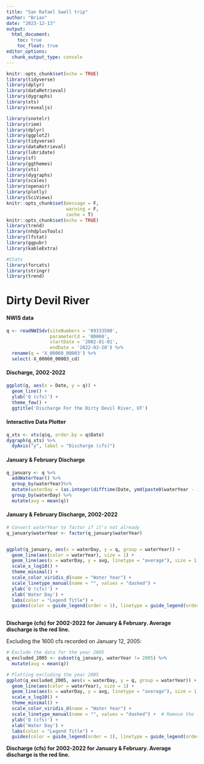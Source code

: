 ```yaml
---
title: "San Rafael Swell trip"
author: "Brian"
date: "2023-12-13"
output:
  html_document:
    toc: true
    toc_float: true
editor_options: 
  chunk_output_type: console
---
```


```r
knitr::opts_chunk$set(echo = TRUE)
library(tidyverse)
library(dplyr)
library(dataRetrieval)
library(dygraphs)
library(xts)
library(revealjs)

library(snotelr)
library(riem)
library(dplyr)
library(ggplot2)
library(tidyverse)
library(dataRetrieval)
library(lubridate)
library(sf)
library(ggthemes)
library(xts)
library(dygraphs)
library(scales)
library(openair)
library(plotly)
library(SciViews)
knitr::opts_chunk$set(message = F, 
                      warning = F,
                      cache = T)
knitr::opts_chunk$set(echo = TRUE)
library(trend)
library(nhdplusTools)
library(lfstat)
library(ggpubr)
library(kableExtra)

#Stats
library(forcats)
library(stringr)
library(trend)
```

# Dirty Devil River

#### NWIS data

```r
q <- readNWISdv(siteNumbers = '09333500',
                parameterCd = '00060',
                startDate = '2002-01-01',
                endDate = '2022-03-20') %>%
  rename(q = 'X_00060_00003') %>% 
  select(-X_00060_00003_cd)
```

####  Discharge, 2002-2022

```r
ggplot(q, aes(x = Date, y = q)) + 
  geom_line() + 
  ylab('Q (cfs)') + 
  theme_few() +
  ggtitle('Discharge For the Dirty Devil River, UT')
```

#### Interactive Data Plotter

```r
q_xts <- xts(q$q, order.by = q$Date)
dygraph(q_xts) %>%
  dyAxis("y", label = "Discharge (cfs)") 
```

#### January & February Discharge

```r

q_january <- q %>% 
  addWaterYear() %>%
  group_by(waterYear)%>% 
  mutate(waterDay = (as.integer(difftime(Date, ymd(paste0(waterYear - 1 ,'-09-30')), units = "days")))) %>% filter(waterDay >= 93, waterDay <= 151) %>% 
  group_by(waterDay) %>% 
  mutate(avg = mean(q))

```

#### January & February Discharge, 2002-2022

```r

# Convert waterYear to factor if it's not already
q_january$waterYear <- factor(q_january$waterYear)


ggplot(q_january, aes(x = waterDay, y = q, group = waterYear)) + 
  geom_line(aes(color = waterYear), size = 1) + 
  geom_line(aes(x = waterDay, y = avg, linetype = "average"), size = 1, color = "red") +
  scale_x_log10() +
  theme_minimal() +
  scale_color_viridis_d(name = "Water Year") +
  scale_linetype_manual(name = "", values = "dashed") +
  ylab('Q (cfs)') +
  xlab('Water Day') +
  labs(color = "Legend Title") +
  guides(color = guide_legend(order = 1), linetype = guide_legend(order = 2))
  

```

**Discharge (cfs) for 2002-2022 for January & February. Average discharge is the red line.**


Excluding the 1600 cfs recorded on January 12, 2005:

```r

# Exclude the data for the year 2005
q_excluded_2005 <- subset(q_january, waterYear != 2005) %>% 
  mutate(avg = mean(q))

# Plotting excluding the year 2005
ggplot(q_excluded_2005, aes(x = waterDay, y = q, group = waterYear)) + 
  geom_line(aes(color = waterYear), size = 1) + 
  geom_line(aes(x = waterDay, y = avg, linetype = "average"), size = 1, color = "red") +
  scale_x_log10() +
  theme_minimal() +
  scale_color_viridis_d(name = "Water Year") +
  scale_linetype_manual(name = "", values = "dashed") +  # Remove the legend title for Line Type
  ylab('Q (cfs)') +
  xlab('Water Day') +
  labs(color = "Legend Title") +
  guides(color = guide_legend(order = 1), linetype = guide_legend(order = 2))  # Move the average line up

```

**Discharge (cfs) for 2002-2022 for January & February. Average discharge is the red line.**
